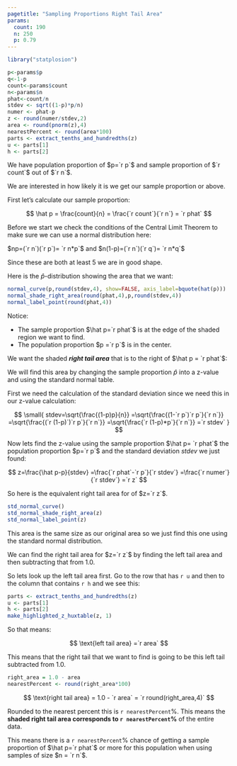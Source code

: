 ```yaml
---
pagetitle: "Sampling Proportions Right Tail Area"
params:
  count: 190 
  n: 250 
  p: 0.79
---
```


```r
library("statplosion")
```

```r
p<-params$p
q<-1-p
count<-params$count
n<-params$n 
phat<-count/n
stdev <- sqrt((1-p)*p/n)
numer <- phat-p
z <- round(numer/stdev,2)
area <- round(pnorm(z),4)
nearestPercent <- round(area*100)
parts <- extract_tenths_and_hundredths(z)
u <- parts[1]
h <- parts[2]
```

We have population proportion of $p=`r p`$ and sample proportion of $`r count`$ out of $`r n`$.

We are interested in how likely it is we get our sample proportion or above.

First let's calculate our sample proportion:   

$$
\hat p = \frac{count}{n} = \frac{`r count`}{`r n`} = `r phat` 
$$

Before we start we check the conditions of the Central Limit Theorem to make sure we can use a normal distribution here:

$np=(`r n`)(`r p`)= `r n*p`$ and $n(1-p)=(`r n`)(`r q`)= `r n*q`$

Since these are both at least $5$ we are in good shape.

Here is the $\hat p$-distribution showing the area that we want:    

```r
normal_curve(p,round(stdev,4), show=FALSE, axis_label=bquote(hat(p)))
normal_shade_right_area(round(phat,4),p,round(stdev,4))
normal_label_point(round(phat,4))
```

Notice:

- The sample proportion $\hat p=`r phat`$ is at the edge of the shaded region we want to find. 
- The population proportion $p =`r p`$ is in the center.

We want the shaded **_right tail area_** that is to the right of $\hat p = `r phat`$:

We will find this area by changing the sample proportion $\hat p$ into a z-value and using the standard normal table. 

First we need the calculation of the standard deviation since we need this in our z-value calculation:

$$
\small{
stdev=\sqrt{\frac{(1-p)p}{n}} 
 =\sqrt{\frac{(1-`r p`)`r p`}{`r n`}}
 =\sqrt{\frac{(`r (1-p)`)`r p`}{`r n`}}
 =\sqrt{\frac{`r (1-p)*p`}{`r n`}}
 =`r stdev` 
 }
$$

Now lets find the z-value using the sample proportion $\hat p= `r phat`$ the population proportion $p=`r p`$ and the standard deviation $stdev$ we just found:

$$
z=\frac{\hat p-p}{stdev}
 =\frac{`r phat`-`r p`}{`r stdev`}
 =\frac{`r numer`}{`r stdev`}
 =`r z` 
$$

So here is the equivalent right tail area for of $z=`r z`$. 

```r
std_normal_curve()
std_normal_shade_right_area(z)
std_normal_label_point(z)
```

This area is the same size as our original area so we just find this one using the standard normal distribution.

We can find the right tail area for $z=`r z`$ by finding the left tail area and then subtracting that from 1.0.   
    
So lets look up the left tail area first. Go to the row that has `r u` and then to the column that contains `r h` and we see this: 

```r
parts <- extract_tenths_and_hundredths(z)
u <- parts[1]
h <- parts[2]
make_highlighted_z_huxtable(z, 1)
```

So that means:

$$
\text{left tail area} =`r area` 
$$

This means that the right tail that we want to find is going to be this left tail subtracted from 1.0. 

```r
right_area = 1.0 - area
nearestPercent <- round(right_area*100)
```

$$
\text{right tail area} = 1.0 - `r area` = `r round(right_area,4)` 
$$

Rounded to the nearest percent this is `r nearestPercent`%. This means the **shaded right tail area corresponds to `r nearestPercent`%** of the entire data. 

This means there is a `r nearestPercent`% chance of getting a sample proportion of $\hat p=`r phat`$ or more for this population when using samples of size $n = `r n`$.
